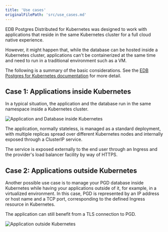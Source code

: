 ```yaml
---
title: 'Use cases'
originalFilePath: 'src/use_cases.md'
---
```


EDB Postgres Distributed for Kubernetes was designed to work with applications
that reside in the same Kubernetes cluster for a full cloud native
experience.

However, it might happen that, while the database can be hosted
inside a Kubernetes cluster, applications can't be containerized
at the same time and need to run in a traditional environment such
as a VM.

The following is a summary of the basic considerations. See the
[EDB Postgres for Kubernetes documentation](/postgres_for_kubernetes/latest/use_cases/)
for more detail.

## Case 1: Applications inside Kubernetes

In a typical situation, the application and the database run in the same
namespace inside a Kubernetes cluster.

![Application and Database inside Kubernetes](./images/apps-in-k8s.png)

The application, normally stateless, is managed as a standard deployment,
with multiple replicas spread over different Kubernetes nodes and internally
exposed through a ClusterIP service.

The service is exposed externally to the end user through an Ingress and the
provider's load balancer facility by way of HTTPS.

## Case 2: Applications outside Kubernetes

Another possible use case is to manage your PGD database inside
Kubernetes while having your applications outside of it, for example, in a
virtualized environment. In this case, PGD is represented by an IP
address or host name and a TCP port, corresponding to the defined Ingress
resource in Kubernetes.

The application can still benefit from a TLS connection to PGD.

![Application outside Kubernetes](./images/apps-outside-k8s.png)